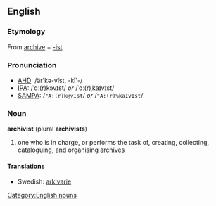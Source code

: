 == English ==
=== Etymology ===
From {{E.}} [[archive]] + [[-ist]]

=== Pronunciation ===
*[[AHD]]: /är'kə-vĭst, -kī'-/
*[[Wiktionary:Pronunciation_key|IPA]]: /ˈɑː(r)kəvɪst/ ''or'' /ˈɑː(r)ˌkaɪvɪst/
*[[Wiktionary:Pronunciation_key|SAMPA]]: /<tt>"A:(r)k@vIst</tt>/ ''or'' /<tt>"A:(r)%kaIvIst</tt>/

=== Noun ===
'''archivist''' (plural '''archivists''')
#one who is in charge, or performs the task of, creating, collecting, cataloguing, and organising [[archive]]s

====Translations====
*Swedish: [[arkivarie]]

[[Category:English nouns]]
